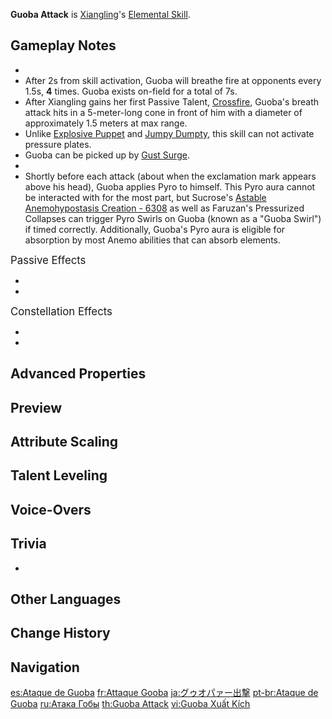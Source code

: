 {{Talent Infobox
|image         = Talent Guoba Attack.png
|character     = Xiangling
|type          = Elemental Skill
|info          = Summons [[Guoba]], who will continuously breathe fire at opponents, dealing {{Color|[[AoE]] Pyro DMG}}.
|CD            = 12s
|attr1         = Flame DMG
|value1        = 111–236%
|utility1      = Effects Retained Character Fallen
|scale_att1    = ATK
}}
{{Description|[[Guoba]] loves to eat spicy food. Problem is, his stomach can't handle something this spicy.}}
'''Guoba Attack''' is [[Xiangling]]'s [[Elemental Skill]].

==Gameplay Notes==
* {{Talent Note|particles|each breath|1}}
* After 2s from skill activation, Guoba will breathe fire at opponents every 1.5s, '''4''' times. Guoba exists on-field for a total of 7s.
* After Xiangling gains her first Passive Talent, [[Crossfire]], Guoba's breath attack hits in a 5-meter-long cone in front of him with a diameter of approximately 1.5&nbsp;meters at max range.
* Unlike [[Explosive Puppet]] and [[Jumpy Dumpty]], this skill can not activate pressure plates.
* Guoba can be picked up by [[Gust Surge]].
* {{Talent Note|character=Xiangling|talent=Guoba Attack|snapshot|Flame DMG}}
* Shortly before each attack (about when the exclamation mark appears above his head), Guoba applies Pyro to himself. This Pyro aura cannot be interacted with for the most part, but Sucrose's [[Astable Anemohypostasis Creation - 6308]] as well as Faruzan's Pressurized Collapses can trigger Pyro Swirls on Guoba (known as a "Guoba Swirl") if timed correctly. Additionally, Guoba's Pyro aura is eligible for absorption by most Anemo abilities that can absorb elements.

;<big>Passive Effects</big>
* {{Talent Note|character=Xiangling|talent=Guoba Attack|ascension|1|Crossfire}}
* {{Talent Note|character=Xiangling|talent=Guoba Attack|ascension|2|Beware, It's Super Hot!}}

;<big>Constellation Effects</big>
* {{Talent Note|constellation|1|Crispy Outside, Tender Inside}}
* {{Talent Note|constellation|5|Guoba Mad}}

==Advanced Properties==
{{Advanced Properties
|title   = Flame DMG
|gu      = 1U
|icdtag  = none
|poise   = 32
|impulse = 3
}}

==Preview==
{{Preview
|file=Guoba Attack Preview
}}
{{clr}}

==Attribute Scaling==
{{Talent Scaling
|talentType=Elemental Skill
|levels=13
|order=flamedmg,cd
|titles=Flame DMG (%),CD
|flamedmg_1=111.28
|flamedmg_2=119.63
|flamedmg_3=127.97
|flamedmg_4=139.1
|flamedmg_5=147.45
|flamedmg_6=155.79
|flamedmg_7=166.92
|flamedmg_8=178.05
|flamedmg_9=189.18
|flamedmg_10=200.3
|flamedmg_11=211.43
|flamedmg_12=222.56
|flamedmg_13=236.47
|cd=12s
}}

==Talent Leveling==
{{Talent Upgrade|Xiangling}}

==Voice-Overs==
{{Talent VO}}

==Trivia==
* {{Talent Note|clap}}

==Other Languages==
{{Other Languages
|en      = Guoba Attack
|zhs     = 锅巴出击
|zhs_rm  = Guōbā Chūjī
|zht     = 鍋巴出擊
|zht_rm  = Guōbā Chūjí
|zh_tl   = Guoba Attack
|ja      = グゥオパァー出撃
|ja_rm   = Guuopaa Shutsugeki
|ja_tl   = Guoba Attack
|ko      = 누룽지 {{tt|출격|出擊}}
|ko_tl   = Guoba Attack
|es      = Ataque de Guoba
|es_tl   = Guoba's Attack
|fr      = Attaque Gooba
|fr_tl   = Guoba Attack
|ru      = Атака Гобы
|ru_tl   = Guoba Attack
|th      = Guoba Attack
|vi      = Guoba {{tt|Xuất Kích|出擊}}
|vi_tl   = Guoba Attack
|de      = Guoba, erscheine!
|de_tl   = Guoba, Appear!
|id      = Guoba Attack
|pt      = Ataque de Guoba
|pt_tl   = Guoba's Attack
|tr      = Guoba Saldırısı
|tr_tl   = Guoba Attack
|it      = Guobattacco
|it_tl   = Guobattack
}}

==Change History==
{{Change History|1.0}}

==Navigation==
{{Talent Navbox|Xiangling}}

[[es:Ataque de Guoba]]
[[fr:Attaque Gooba]]
[[ja:グゥオパァー出撃]]
[[pt-br:Ataque de Guoba]]
[[ru:Атака Гобы]]
[[th:Guoba Attack]]
[[vi:Guoba Xuất Kích]]